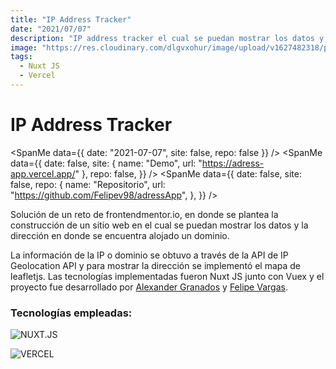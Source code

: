 ```yaml
---
title: "IP Address Tracker"
date: "2021/07/07"
description: "IP address tracker el cual se puedan mostrar los datos y la dirección en donde se encuentra alojado un dominio."
image: "https://res.cloudinary.com/dlgvxohur/image/upload/v1627482318/proyectos/ip-address-tracker/g1alexander-foto-1.webp"
tags:
  - Nuxt JS
  - Vercel
---
```


# IP Address Tracker

<section>

<SpanMe data={{ date: "2021-07-07", site: false, repo: false }} />
<SpanMe
  data={{
    date: false,
    site: { name: "Demo", url: "https://adress-app.vercel.app/" },
    repo: false,
  }}
/>
<SpanMe
  data={{
    date: false,
    site: false,
    repo: {
      name: "Repositorio",
      url: "https://github.com/Felipev98/adressApp",
    },
  }}
/>

</section>

Solución de un reto de frontendmentor.io, en donde se plantea la construcción de un sitio web en el cual se puedan mostrar los datos y la dirección en donde se encuentra alojado un dominio.

La información de la IP o dominio se obtuvo a través de la API de IP Geolocation API y para mostrar la dirección se implementó el mapa de leafletjs. Las tecnologías implementadas fueron Nuxt JS junto con Vuex y el proyecto fue desarrollado por <a href="https://www.linkedin.com/in/g1alexander/" target="_blank" rel="noreferrer">Alexander Granados</a> y <a href="https://www.linkedin.com/in/felipevargass/" target="_blank" rel="noreferrer">Felipe Vargas</a>.

### Tecnologías empleadas:

<section>

![NUXT.JS](https://img.shields.io/badge/-NUXT.JS-00C58E?&logo=nuxtdotjs&logoColor=ffffff)

![VERCEL](https://img.shields.io/badge/-VERCEL-000000?&logo=Vercel&logoColor=ffffff)

</section>

<br />

<ImageMe
  src="https://res.cloudinary.com/dlgvxohur/image/upload/v1627482318/proyectos/ip-address-tracker/g1alexander-foto-1.webp"
  alt="portada-ip-tracker"
/>
